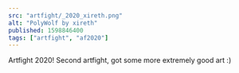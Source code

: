 ---
src: "artfight/_2020_xireth.png"
alt: "PolyWolf by xireth"
published: 1598846400
tags: ["artfight", "af2020"]
---

Artfight 2020! Second artfight, got some more extremely good art :)
